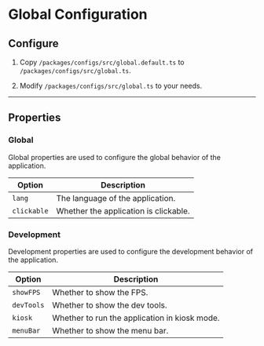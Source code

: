 # Global Configuration

## Configure

1. Copy `/packages/configs/src/global.default.ts` to `/packages/configs/src/global.ts`.

2. Modify `/packages/configs/src/global.ts` to your needs.

---

## Properties

### Global

Global properties are used to configure the global behavior of the application.

| Option      | Description                           |
| ----------- | ------------------------------------- |
| `lang`      | The language of the application.      |
| `clickable` | Whether the application is clickable. |

### Development

Development properties are used to configure the development behavior of the application.

| Option     | Description                                   |
| ---------- | --------------------------------------------- |
| `showFPS`  | Whether to show the FPS.                      |
| `devTools` | Whether to show the dev tools.                |
| `kiosk`    | Whether to run the application in kiosk mode. |
| `menuBar`  | Whether to show the menu bar.                 |
